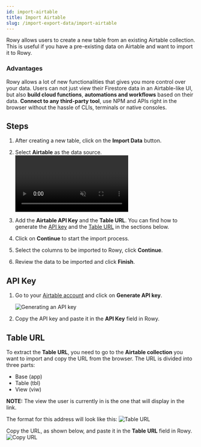 ```yaml
---
id: import-airtable
title: Import Airtable
slug: /import-export-data/import-airtable
---
```



Rowy allows users to create a new table from an existing Airtable collection. This is useful if you have a pre-existing data on Airtable and want to import it to Rowy.

### Advantages

Rowy allows a lot of new functionalities that gives you more control over your data. Users can not just view their Firestore data in an Airtable-like UI, but also **build cloud functions**, **automations and workflows** based on their data. **Connect to any third-party tool**, use NPM and APIs right in the browser without the hassle of CLIs, terminals or native consoles.

## Steps

1. After creating a new table, click on the **Import Data** button.

2. Select **Airtable** as the data source.
    <Video url={videoUrl} playing loop muted playsinline controls />

3. Add the **Airtable API Key** and the **Table URL**. You can find how to generate the [API key](/import-export-data/import-airtable#api-key) and the [Table URL](/import-export-data/import-airtable#table-url) in the sections below.

4. Click on **Continue** to start the import process.

5. Select the columns to be imported to Rowy, click **Continue**.

6. Review the data to be imported and click **Finish**.

## API Key

1. Go to your [Airtable account](https://airtable.com/account) and click on **Generate API key**.

    <img 
        src= {generateAPIKey} 
        alt="Generating an API key"
    />

2. Copy the API key and paste it in the **API Key** field in Rowy.

## Table URL

To extract the **Table URL**, you need to go to the **Airtable collection** you want to import and copy the URL from the browser. The URL is divided into three parts:

- Base (app)
- Table (tbl)
- View (viw)

**NOTE:** The view the user is currently in is the one that will display in the link.

The format for this address will look like this:
<img
    src={tableURL}
    alt="Table URL"
/>

Copy the URL, as shown below, and paste it in the **Table URL** field in Rowy.
<img
    src={copyURL}
    alt="Copy URL"
/>